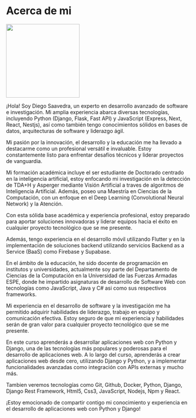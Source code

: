 # Acerca de mi

![](images/statick_ds.jpg){fig-align="center" width="200"}

::: justify
¡Hola! Soy Diego Saavedra, un experto en desarrollo avanzado de software e investigación. Mi amplia experiencia abarca diversas tecnologías, incluyendo Python (Django, Flask, Fast API) y JavaScript (Express, Next, React, Nestjs), así como también tengo conocimientos sólidos en bases de datos, arquitecturas de software y liderazgo ágil.

Mi pasión por la innovación, el desarrollo y la educación me ha llevado a destacarme como un profesional versátil e invaluable. Estoy constantemente listo para enfrentar desafíos técnicos y liderar proyectos de vanguardia.

Mi formación académica incluye el ser estudiante de Doctorado centrado en la inteligencia artificial, estoy enfocando mi investigación en la detección de TDA+H y Asperger mediante Visión Artificial a traves de algoritmos de Inteligencia Artificial. Además, poseo una Maestría en Ciencias de la Computación, con un enfoque en el Deep Learning (Convolutional Neural Network) y la Atención.

Con esta sólida base académica y experiencia profesional, estoy preparado para aportar soluciones innovadoras y liderar equipos hacia el éxito en cualquier proyecto tecnológico que se me presente. 

Además, tengo experiencia en el desarrollo móvil utilizando Flutter y en la implementación de soluciones backend utilizando servicios Backend as a Service (BaaS) como Firebase y Supabase.

En el ámbito de la educación, he sido docente de programación en institutos y universidades, actualmente soy parte del Departamento de Ciencias de la Computación en la Universidad de las Fuerzas Armadas ESPE, donde he impartido asignaturas de desarrollo de Software Web con tecnologías como JavaScript, Java y C# asi como sus respectivos frameworks.

Mi experiencia en el desarrollo de software y la investigación me ha permitido adquirir habilidades de liderazgo, trabajo en equipo y comunicación efectiva. Estoy seguro de que mi experiencia y habilidades serán de gran valor para cualquier proyecto tecnológico que se me presente.

En este curso aprenderás a desarrollar aplicaciones web con Python y Django, una de las tecnologías más populares y poderosas para el desarrollo de aplicaciones web. A lo largo del curso, aprenderás a crear aplicaciones web desde cero, utilizando Django y Python, y a implementar funcionalidades avanzadas como  integración con APIs externas y mucho más.

Tambien veremos tecnologías como Git, Github, Docker, Python, Django, Django Rest Framework, Html5, Css3, JavaScript, Nodejs, Npm y React.
:::

::: center
¡Estoy emocionado de compartir contigo mi conocimiento y experiencia en el desarrollo de aplicaciones web con Python y Django!
:::
